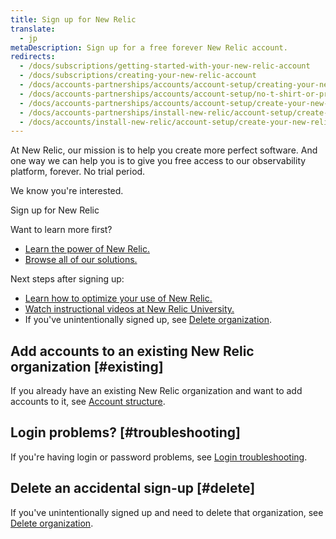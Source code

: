 ```yaml
---
title: Sign up for New Relic 
translate:
  - jp
metaDescription: Sign up for a free forever New Relic account.
redirects:
  - /docs/subscriptions/getting-started-with-your-new-relic-account
  - /docs/subscriptions/creating-your-new-relic-account
  - /docs/accounts-partnerships/accounts/account-setup/creating-your-new-relic-account
  - /docs/accounts-partnerships/accounts/account-setup/no-t-shirt-or-promotional-item
  - /docs/accounts-partnerships/accounts/account-setup/create-your-new-relic-account
  - /docs/accounts-partnerships/install-new-relic/account-setup/create-your-new-relic-account
  - /docs/accounts/install-new-relic/account-setup/create-your-new-relic-account
---
```


At New Relic, our mission is to help you create more perfect software. And one way we can help you is to give you free access to our observability platform, forever. No trial period. 

We know you're interested.

<ButtonGroup>
<ButtonLink
  role="button"
  to="https://newrelic.com/signup"
  variant="primary"
>
  Sign up for New Relic
</ButtonLink>
</ButtonGroup>

Want to learn more first? 

* [Learn the power of New Relic.](https://docs.newrelic.com/docs/using-new-relic/welcome-new-relic/get-started/introduction-new-relic#get-started-now)
* [Browse all of our solutions.](https://newrelic.com/integrations)

Next steps after signing up: 

* [Learn how to optimize your use of New Relic.](https://docs.newrelic.com/docs/using-new-relic/welcome-new-relic/get-started/introduction-new-relic#get-started-now)
* [Watch instructional videos at New Relic University.](https://learn.newrelic.com/)
* If you've unintentionally signed up, see [Delete organization](/docs/accounts/accounts-billing/account-setup/downgradecancel-account/#cancel-simple-org).

## Add accounts to an existing New Relic organization [#existing]

If you already have an existing New Relic organization and want to add accounts to it, see [Account structure](/docs/accounts/accounts-billing/account-structure/new-relic-account-structure).

## Login problems? [#troubleshooting]

If you're having login or password problems, see [Login troubleshooting](/docs/accounts/install-new-relic/account-setup/troubleshoot-password-email-address-login-problems).

## Delete an accidental sign-up [#delete]

If you've unintentionally signed up and need to delete that organization, see [Delete organization](/docs/accounts/accounts-billing/account-setup/downgradecancel-account/#cancel-simple-org).
